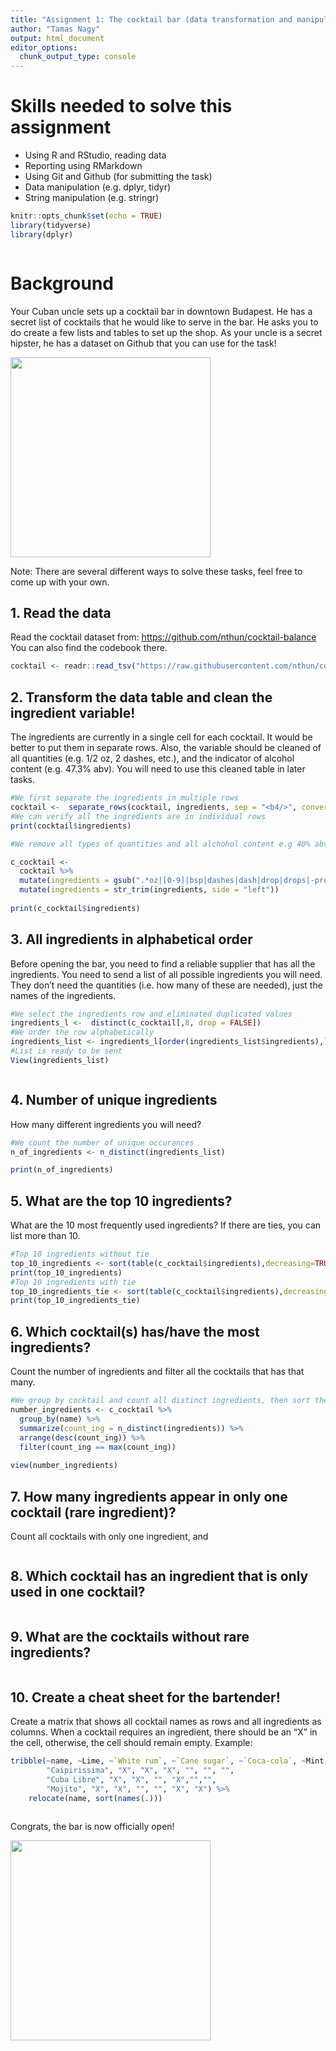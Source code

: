 ```yaml
---
title: "Assignment 1: The cocktail bar (data transformation and manipulation)"
author: "Tamas Nagy"
output: html_document
editor_options: 
  chunk_output_type: console
---
```


# Skills needed to solve this assignment

-   Using R and RStudio, reading data
-   Reporting using RMarkdown
-   Using Git and Github (for submitting the task)
-   Data manipulation (e.g. dplyr, tidyr)
-   String manipulation (e.g. stringr)

```r
knitr::opts_chunk$set(echo = TRUE)
library(tidyverse)
library(dplyr)



```

# Background

Your Cuban uncle sets up a cocktail bar in downtown Budapest. He has a secret list of cocktails that he would like to serve in the bar. He asks you to do create a few lists and tables to set up the shop. As your uncle is a secret hipster, he has a dataset on Github that you can use for the task!

![](https://media1.tenor.com/images/57a519cffd0ad4693be3b9c94b211540/tenor.gif?itemid=5195211){width="320"}

Note: There are several different ways to solve these tasks, feel free to come up with your own.

## 1. Read the data

Read the cocktail dataset from: <https://github.com/nthun/cocktail-balance> You can also find the codebook there.

```r
cocktail <- readr::read_tsv("https://raw.githubusercontent.com/nthun/cocktail-balance/master/cocktail_data.tsv")


```

## 2. Transform the data table and clean the ingredient variable!

The ingredients are currently in a single cell for each cocktail. It would be better to put them in separate rows. Also, the variable should be cleaned of all quantities (e.g. 1/2 oz, 2 dashes, etc.), and the indicator of alcohol content (e.g. 47.3% abv). You will need to use this cleaned table in later tasks.

```r
#We first separate the ingredients in multiple rows
cocktail <-  separate_rows(cocktail, ingredients, sep = "<b4/>", convert = TRUE)
#We can verify all the ingredients are in individual rows
print(cocktail$ingredients)

```
```r
#We remove all types of quantities and all alchohol content e.g 40% abv and 100-proof

c_cocktail <-
  cocktail %>%
  mutate(ingredients = gsub(".*oz|[0-9]|bsp|dashes|dash|drop|drops|-proof|\\(.*", "", ingredients)) %>%
  mutate(ingredients = str_trim(ingredients, side = "left"))
  
print(c_cocktail$ingredients)

```

## 3. All ingredients in alphabetical order

Before opening the bar, you need to find a reliable supplier that has all the ingredients. You need to send a list of all possible ingredients you will need. They don't need the quantities (i.e. how many of these are needed), just the names of the ingredients.

```r
#We select the ingredients row and eliminated duplicated values
ingredients_l <-  distinct(c_cocktail[,8, drop = FALSE])
#We order the row alphabetically
ingredients_list <- ingredients_l[order(ingredients_list$ingredients),]
#List is ready to be sent 
View(ingredients_list)



```

## 4. Number of unique ingredients

How many different ingredients you will need?

```r
#We count the number of unique occurances
n_of_ingredients <- n_distinct(ingredients_list)

print(n_of_ingredients)
```

## 5. What are the top 10 ingredients?

What are the 10 most frequently used ingredients? If there are ties, you can list more than 10.

```r
#Top 10 ingredients without tie
top_10_ingredients <- sort(table(c_cocktail$ingredients),decreasing=TRUE)[1:10]
print(top_10_ingredients)
#Top 10 ingredients with tie
top_10_ingredients_tie <- sort(table(c_cocktail$ingredients),decreasing=TRUE)[1:11]
print(top_10_ingredients_tie)


```

## 6. Which cocktail(s) has/have the most ingredients?

Count the number of ingredients and filter all the cocktails that has that many.

```r
#We group by cocktail and count all distinct ingredients, then sort them by frequency and then filter the cocktails with the most ingredients
number_ingredients <- c_cocktail %>%
  group_by(name) %>%
  summarize(count_ing = n_distinct(ingredients)) %>%
  arrange(desc(count_ing)) %>%
  filter(count_ing == max(count_ing))
  
view(number_ingredients)

```

## 7. How many ingredients appear in only one cocktail (rare ingredient)?

Count all cocktails with only one ingredient, and

```r


```

## 8. Which cocktail has an ingredient that is only used in one cocktail?

```r

```

## 9. What are the cocktails without rare ingredients?

```r
  
```

## 10. Create a cheat sheet for the bartender!

Create a matrix that shows all cocktail names as rows and all ingredients as columns. When a cocktail requires an ingredient, there should be an "X" in the cell, otherwise, the cell should remain empty. Example:

```r
tribble(~name, ~Lime, ~`White rum`, ~`Cane sugar`, ~`Coca-cola`, ~Mint, ~Soda,
        "Caipirissima", "X", "X", "X", "", "", "",
        "Cuba Libre", "X", "X", "", "X","","",
        "Mojito", "X", "X", "", "", "X", "X") %>% 
    relocate(name, sort(names(.)))
```

```r

```


Congrats, the bar is now officially open!

![](https://i.pinimg.com/originals/4e/c1/0c/4ec10c9d32b2c7c28b4b638c7f809ec5.gif){width="320"}
